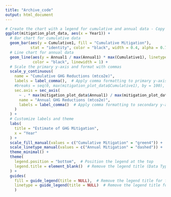 ```yaml
---
title: "Archive_code"
output: html_document
---
```


```r
# Create the chart with a legend for cumulative and annual data - Copy of AZ PCAP charts
ggplot(mitigation_plot_data, aes(x = Year1)) +
  # Bar chart for cumulative data
  geom_bar(aes(y = Cumulative1, fill = "Cumulative Mitigation"), 
           stat = "identity", color = "black", width = 0.4, alpha = 0.7) +
  # Line chart for annual data
  geom_line(aes(y = Annual1 / max(Annual1) * max(Cumulative1), linetype = "Annual Mitigation"), 
            color = "black", linewidth = 1) +
  # Scale the primary y-axis and format with commas
  scale_y_continuous(
    name = "Cumulative GHG Reductions (mtco2e)",
    labels = label_comma(),  # Apply comma formatting to primary y-axis
    #breaks = seq(0, max(mitigation_plot_data$Cumulative1), by = 100),  # Adjust the 'by' parameter to control spacing
    sec.axis = sec_axis(
      ~ . * max(mitigation_plot_data$Annual1) / max(mitigation_plot_data$Cumulative1),
      name = "Annual GHG Reductions (mtco2e)",
      labels = label_comma()  # Apply comma formatting to secondary y-axis
    )
  ) +
  # Customize labels and theme
  labs(
    title = "Estimate of GHG Mitigation",
    x = "Year"
  ) +
  scale_fill_manual(values = c("Cumulative Mitigation" = "green4")) +  # Color for cumulative bars
  scale_linetype_manual(values = c("Annual Mitigation" = "dashed")) +  # Line style for annual data
  theme_minimal() +
  theme(
    legend.position = "bottom",  # Position the legend at the top
    legend.title = element_blank()  # Remove the legend title (Data Type)
  ) +
  guides(
    fill = guide_legend(title = NULL),  # Remove the legend title for fill (bars)
    linetype = guide_legend(title = NULL)  # Remove the legend title for linetype (line)
    )
```

